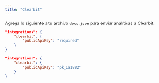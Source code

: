```yaml
---
title: "Clearbit"
---
```


Agrega lo siguiente a tu archivo `docs.json` para enviar analíticas a Clearbit.

<CodeGroup>

```json Opciones de analíticas en docs.json
"integrations": {
    "clearbit": {
        "publicApiKey": "required"
    }
}
```

```json Ejemplo
"integrations": {
    "clearbit": {
        "publicApiKey": "pk_1a1882"
    }
}
```

</CodeGroup>